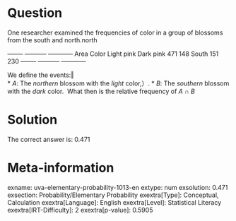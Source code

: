 Question
========

One researcher examined the frequencies of color in a group of blossoms from the south and north.north

  -------- ----------- ------------ Area Color Light pink Dark pink 471 148 South 151 230 -------- ----------- ------------

We define the events:‖ \
* *A*: The *northern* blossom with the *light* color,）.
* *B*: The *southern* blossom with the *dark* color. \ What then is the relative frequency of *A* ∩ *B*

Solution
========

The correct answer is: 0.471

Meta-information
================
exname: uva-elementary-probability-1013-en
extype: num
exsolution: 0.471
exsection: Probability/Elementary Probability
exextra[Type]: Conceptual, Calculation
exextra[Language]: English
exextra[Level]: Statistical Literacy
exextra[IRT-Difficulty]: 2
exextra[p-value]: 0.5905
